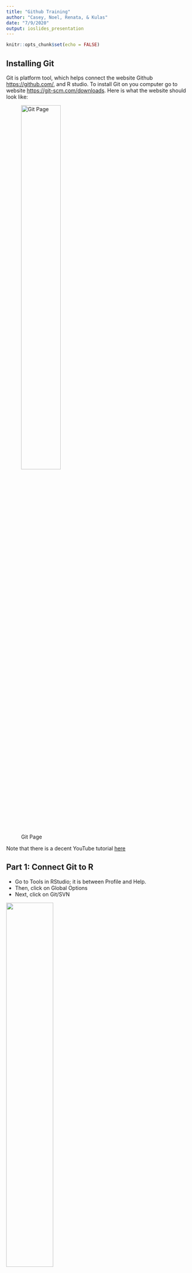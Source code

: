 ---
title: "Github Training"
author: "Casey, Noel, Renata, & Kulas"
date: "7/9/2020"
output: ioslides_presentation
---

```{r setup, include=FALSE}
knitr::opts_chunk$set(echo = FALSE)
```

## Installing Git

Git is platform tool, which helps connect the website Github <https://github.com/>, and R studio. To install Git on you computer go to website <https://git-scm.com/downloads>. Here is what the website should look like:  

![Git Page](Image/Gitpage.png){width=50%}

Note that there is a decent YouTube tutorial [here](https://www.youtube.com/watch?v=Pg8LeOfvQME)

## Part 1: Connect Git to R 

- Go to Tools in RStudio; it is between Profile and Help. 
- Then, click on Global Options
- Next, click on Git/SVN 

![](Image/Git SVN.png){width=50%}

## Part 2: Connect Git To R

![](Image/SVN 2.jpg){width=35%}

- On a windows computer, you go to "this PC"
- Click on "Windowns (C:)"
- Click on "Program Files Folder"
- Click on "Git Folder"
- Click on "bin folder"
- Click on "git.exe"

You are now connect to Github with Rstudio.

## Example of how to use it.

- You will go to New Project.
- Then, you go to verison control, and click on Git.
- Now, you want go to Github, and click on code, then highlight the link. Like below:

![](Image/Connect.png){width=65%}


- Paste it in to repo

![](Image/Repo.png){width=45%}

## Options

You can set up notifications via your *global* options (associated with your account - not specific to any one repository):

![Notifications](Image/notifications.png){width=90%}
